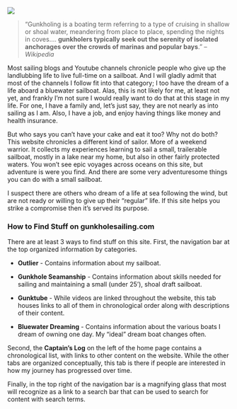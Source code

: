 ::: {.column-screen}
![](images/bigpine_banner.jpg)
:::

>"Gunkholing is a boating term referring to a type of cruising in shallow or shoal water, meandering from place to place, spending the nights in coves.... **gunkholers typically seek out the serenity of isolated anchorages over the crowds of marinas and popular bays**."
                                      -- *Wikipedia*

Most sailing blogs and Youtube channels chronicle people who give up the landlubbing life to live full-time on a sailboat. And I will gladly admit that most of the channels I follow fit into that category; I too have the dream of a life aboard a bluewater sailboat. Alas, this is not likely for me, at least not yet, and frankly I'm not sure I would really want to do that at this stage in my life. For one, I have a family and, let's just say, they are not nearly as into sailing as I am. Also, I have a job, and enjoy having things like money and health insurance. 

But who says you can't have your cake and eat it too? Why not do both? This website chronicles a different kind of sailor. More of a weekend warrior. It collects my experiences learning to sail a small, trailerable sailboat, mostly in a lake near my home, but also in other fairly protected waters. You won't see epic voyages across oceans on this site, but adventure is were you find. And there are some very adventuresome things you can do with a small sailboat.

I suspect there are others who dream of a life at sea following the wind, but are not ready or willing to give up their "regular" life. If this site helps you strike a compromise then it's served its purpose.

### How to Find Stuff on gunkholesailing.com

There are at least 3 ways to find stuff on this site.
First, the navigation bar at the top organized information by categories.

* **Outlier** - Contains information about my sailboat.

* **Gunkhole Seamanship** - Contains information about skills needed for sailing and maintaining a small (under 25'), shoal draft sailboat.

* **Gunktube** - While videos are linked throughout the website, this tab houses links to all of them in chronological order along with descriptions of their content.

* **Bluewater Dreaming** - Contains information about the various boats I dream of owning one day. My "ideal" dream boat changes often.

Second, the **Captain's Log** on the left of the home page contains a chronological list, with links to other content on the website. While the other tabs are organized conceptually, this tab is there if people are interested in how my journey has progressed over time.

Finally, in the top right of the navigation bar is a magnifying glass that most will recognize as a link to a search bar that can be used to search for content with search terms.

